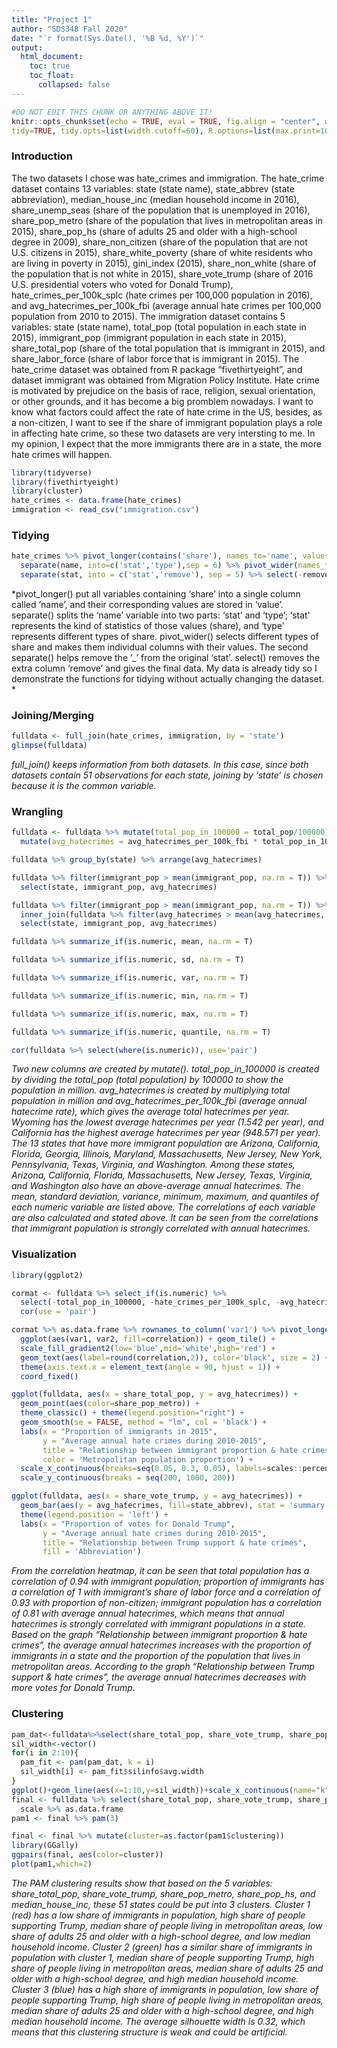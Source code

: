 ```yaml
---
title: "Project 1"
author: "SDS348 Fall 2020"
date: "`r format(Sys.Date(), '%B %d, %Y')`"
output:
  html_document:
    toc: true
    toc_float:
      collapsed: false
---
```


```r
#DO NOT EDIT THIS CHUNK OR ANYTHING ABOVE IT!
knitr::opts_chunk$set(echo = TRUE, eval = TRUE, fig.align = "center", warning = F, message = F,
tidy=TRUE, tidy.opts=list(width.cutoff=60), R.options=list(max.print=100))
```

### Introduction

The two datasets I chose was hate_crimes and immigration. The hate_crime dataset contains 13 variables: state (state name), state_abbrev (state abbreviation), median_house_inc (median household income in 2016), share_unemp_seas (share of the population that is unemployed in 2016), share_pop_metro (share of the population that lives in metropolitan areas in 2015), share_pop_hs (share of adults 25 and older with a high-school degree in 2009), share_non_citizen (share of the population that are not U.S. citizens in 2015), share_white_poverty (share of white residents who are living in poverty in 2015), gini_index (2015), share_non_white (share of the population that is not white in 2015), share_vote_trump (share of 2016 U.S. presidential voters who voted for Donald Trump), hate_crimes_per_100k_splc (hate crimes per 100,000 population in 2016), and avg_hatecrimes_per_100k_fbi (average annual hate crimes per 100,000 population from 2010 to 2015). The immigration dataset contains 5 variables: state (state name), total_pop (total population in each state in 2015), immigrant_pop (immigrant population in each state in 2015), share_total_pop (share of the total population that is immigrant in 2015), and share_labor_force (share of labor force that is immigrant in 2015). The hate_crime dataset was obtained from R package "fivethirtyeight", and dataset immigrant was obtained from Migration Policy Institute. Hate crime is motivated by prejudice on the basis of race, religion, sexual orientation, or other grounds, and it has become a big promblem nowadays. I want to know what factors could affect the rate of hate crime in the US, besides, as a non-citizen, I want to see if the share of immigrant population plays a role in affecting hate crime, so these two datasets are very intersting to me. In my opinion, I expect that the more immigrants there are in a state, the more hate crimes will happen.

```r
library(tidyverse)
library(fivethirtyeight)
library(cluster)
hate_crimes <- data.frame(hate_crimes)
immigration <- read_csv("immigration.csv")
```

### Tidying

```r
hate_crimes %>% pivot_longer(contains('share'), names_to='name', values_to='value') %>% 
  separate(name, into=c('stat','type'),sep = 6) %>% pivot_wider(names_from = type, values_from = value) %>% 
  separate(stat, into = c('stat','remove'), sep = 5) %>% select(-remove)
```
*pivot_longer() put all variables containing 'share' into a single column called 'name', and their corresponding values are stored in 'value'. separate() splits the 'name' variable into two parts: 'stat' and 'type'; 'stat' represents the kind of statistics of those values (share), and 'type' represents different types of share. pivot_wider() selects different types of share and makes them individual columns with their values. The second separate() helps remove the '_' from the original 'stat'. select() removes the extra column 'remove' and gives the final data. My data is already tidy so I demonstrate the functions for tidying without actually changing the dataset. *

### Joining/Merging

```r
fulldata <- full_join(hate_crimes, immigration, by = 'state')
glimpse(fulldata)
```
*full_join() keeps information from both datasets. In this case, since both datasets contain 51 observations for each state, joining by 'state' is chosen because it is the common variable. *

### Wrangling

```r
fulldata <- fulldata %>% mutate(total_pop_in_100000 = total_pop/100000) %>% 
  mutate(avg_hatecrimes = avg_hatecrimes_per_100k_fbi * total_pop_in_100000)

fulldata %>% group_by(state) %>% arrange(avg_hatecrimes)

fulldata %>% filter(immigrant_pop > mean(immigrant_pop, na.rm = T)) %>% 
  select(state, immigrant_pop, avg_hatecrimes)

fulldata %>% filter(immigrant_pop > mean(immigrant_pop, na.rm = T)) %>% 
  inner_join(fulldata %>% filter(avg_hatecrimes > mean(avg_hatecrimes, na.rm = T))) %>% 
  select(state, immigrant_pop, avg_hatecrimes)

fulldata %>% summarize_if(is.numeric, mean, na.rm = T)

fulldata %>% summarize_if(is.numeric, sd, na.rm = T)

fulldata %>% summarize_if(is.numeric, var, na.rm = T)

fulldata %>% summarize_if(is.numeric, min, na.rm = T)

fulldata %>% summarize_if(is.numeric, max, na.rm = T)

fulldata %>% summarize_if(is.numeric, quantile, na.rm = T)

cor(fulldata %>% select(where(is.numeric)), use='pair')

```
*Two new columns are created by mutate(). total_pop_in_100000 is created by dividing the total_pop (total population) by 100000 to show the population in million. avg_hatecrimes is created by multiplying total population in million and avg_hatecrimes_per_100k_fbi (average annual hatecrime rate), which gives the average total hatecrimes per year. Wyoming has the lowest average hatecrimes per year (1.542 per year), and California has the highest average hatecrimes per year (948.571 per year). The 13 states that have more immigrant population are Arizona, California, Florida, Georgia, Illinois, Maryland, Massachusetts, New Jersey, New York, Pennsylvania, Texas, Virginia, and Washington. Among these states, Arizona, California, Florida, Massachusetts, New Jersey, Texas, Virginia, and Washington also have an above-average annual hatecrimes. The mean, standard deviation, variance, minimum, maximum, and quantiles of each numeric variable are listed above. The correlations of each variable are also calculated and stated above. It can be seen from the correlations that immigrant population is strongly correlated with annual hatecrimes.*

### Visualization

```r
library(ggplot2)

cormat <- fulldata %>% select_if(is.numeric) %>% 
  select(-total_pop_in_100000, -hate_crimes_per_100k_splc, -avg_hatecrimes_per_100k_fbi) %>% 
  cor(use = 'pair')

cormat %>% as.data.frame %>% rownames_to_column('var1') %>% pivot_longer(-1, 'var2', values_to='correlation') %>% 
  ggplot(aes(var1, var2, fill=correlation)) + geom_tile() + 
  scale_fill_gradient2(low='blue',mid='white',high='red') + 
  geom_text(aes(label=round(correlation,2)), color='black', size = 2) + 
  theme(axis.text.x = element_text(angle = 90, hjust = 1)) + 
  coord_fixed()

ggplot(fulldata, aes(x = share_total_pop, y = avg_hatecrimes)) +
  geom_point(aes(color=share_pop_metro)) +
  theme_classic() + theme(legend.position="right") +
  geom_smooth(se = FALSE, method = "lm", col = 'black') +
  labs(x = "Proportion of immigrants in 2015",
       y = "Average annual hate crimes during 2010-2015",
       title = "Relationship between immigrant proportion & hate crimes",
       color = 'Metropolitan population proportion') + 
  scale_x_continuous(breaks=seq(0.05, 0.3, 0.05), labels=scales::percent) + 
  scale_y_continuous(breaks = seq(200, 1000, 200))

ggplot(fulldata, aes(x = share_vote_trump, y = avg_hatecrimes)) +
  geom_bar(aes(y = avg_hatecrimes, fill=state_abbrev), stat = 'summary') +
  theme(legend.position = 'left') +
  labs(x = "Proportion of votes for Donald Trump",
       y = "Average annual hate crimes during 2010-2015",
       title = "Relationship between Trump support & hate crimes",
       fill = 'Abbreviation')

```
*From the correlation heatmap, it can be seen that total population has a correlation of 0.94 with immigrant population; proportion of immigrants has a correlation of 1 with immigrant's share of labor force and a correlation of 0.93 with proportion of non-citizen; immigrant population has a correlation of 0.81 with average annual hatecrimes, which means that annual hatecrimes is strongly correlated with immigrant populations in a state. Based on the graph "Relationship between immigrant proportion & hate crimes", the average annual hatecrimes increases with the proportion of immigrants in a state and the proportion of the population that lives in metropolitan areas. According to the graph "Relationship between Trump support & hate crimes", the average annual hatecrimes decreases with more votes for Donald Trump. *

### Clustering

```r
pam_dat<-fulldata%>%select(share_total_pop, share_vote_trump, share_pop_metro, share_pop_hs, median_house_inc)
sil_width<-vector()
for(i in 2:10){  
  pam_fit <- pam(pam_dat, k = i)  
  sil_width[i] <- pam_fit$silinfo$avg.width  
}
ggplot()+geom_line(aes(x=1:10,y=sil_width))+scale_x_continuous(name="k",breaks=1:10)
final <- fulldata %>% select(share_total_pop, share_vote_trump, share_pop_metro, share_pop_hs, median_house_inc) %>% 
  scale %>% as.data.frame
pam1 <- final %>% pam(3)

final <- final %>% mutate(cluster=as.factor(pam1$clustering))
library(GGally)
ggpairs(final, aes(color=cluster))
plot(pam1,which=2)
```
*The PAM clustering results show that based on the 5 variables: share_total_pop, share_vote_trump, share_pop_metro, share_pop_hs, and median_house_inc, these 51 states could be put into 3 clusters. Cluster 1 (red) has a low share of immigrants in population, high share of people supporting Trump, median share of people living in metropolitan areas, low share of adults 25 and older with a high-school degree, and low median household income. Cluster 2 (green) has a similar share of immigrants in population with cluster 1, median share of people supporting Trump, high share of people living in metropolitan areas, median share of adults 25 and older with a high-school degree, and high median household income. Cluster 3 (blue) has a high share of immigrants in population, low share of people supporting Trump, high share of people living in metropolitan areas, median share of adults 25 and older with a high-school degree, and high median household income. The average silhouette width is 0.32, which means that this clustering structure is weak and could be artificial. *
